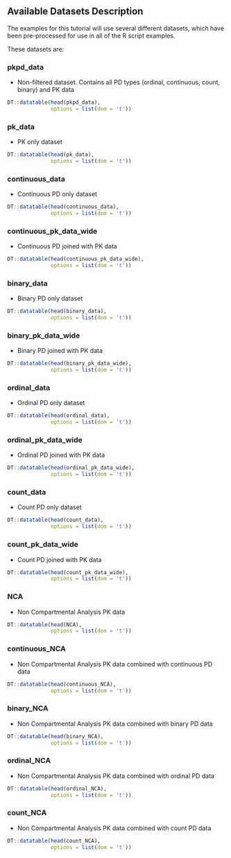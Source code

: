 ## Available Datasets Description {data-progressive=FALSE}

The examples for this tutorial will use several different datasets, which have 
been pre-processed for use in all of the R script examples.

These datasets are:

### pkpd_data
  - Non-filtered dataset. Contains all PD types (ordinal, continuous, count, binary) and PK data
```r
DT::datatable(head(pkpd_data),
              options = list(dom = 't'))
```

### pk_data
  - PK only dataset
```r
DT::datatable(head(pk_data),
              options = list(dom = 't'))
```

### continuous_data
  - Continuous PD only dataset
```r
DT::datatable(head(continuous_data),
              options = list(dom = 't'))
```

### continuous_pk_data_wide
  - Continuous PD joined with PK data
```r
DT::datatable(head(continuous_pk_data_wide),
              options = list(dom = 't'))
```

### binary_data
  - Binary PD only dataset
```r
DT::datatable(head(binary_data),
              options = list(dom = 't'))
```

### binary_pk_data_wide
  - Binary PD joined with PK data 
```r
DT::datatable(head(binary_pk_data_wide),
              options = list(dom = 't'))
```

### ordinal_data
  - Ordinal PD only dataset
```r
DT::datatable(head(ordinal_data),
              options = list(dom = 't'))
```

### ordinal_pk_data_wide
  - Ordinal PD joined with PK data
```r
DT::datatable(head(ordinal_pk_data_wide),
              options = list(dom = 't'))
```

### count_data
  - Count PD only dataset
```r
DT::datatable(head(count_data),
              options = list(dom = 't'))
```

### count_pk_data_wide
  - Count PD joined with PK data
```r
DT::datatable(head(count_pk_data_wide),
              options = list(dom = 't'))
```

### NCA
  - Non Compartmental Analysis PK data
```r
DT::datatable(head(NCA),
              options = list(dom = 't'))
```

### continuous_NCA
  - Non Compartmental Analysis PK data combined with continuous PD data
```r
DT::datatable(head(continuous_NCA),
              options = list(dom = 't'))
```

### binary_NCA
  - Non Compartmental Analysis PK data combined with binary PD data
```r
DT::datatable(head(binary_NCA),
              options = list(dom = 't'))
```

### ordinal_NCA
  - Non Compartmental Analysis PK data combined with ordinal PD data
```r
DT::datatable(head(ordinal_NCA),
              options = list(dom = 't'))
```

### count_NCA
  - Non Compartmental Analysis PK data combined with count PD data
```r
DT::datatable(head(count_NCA),
              options = list(dom = 't'))
```
